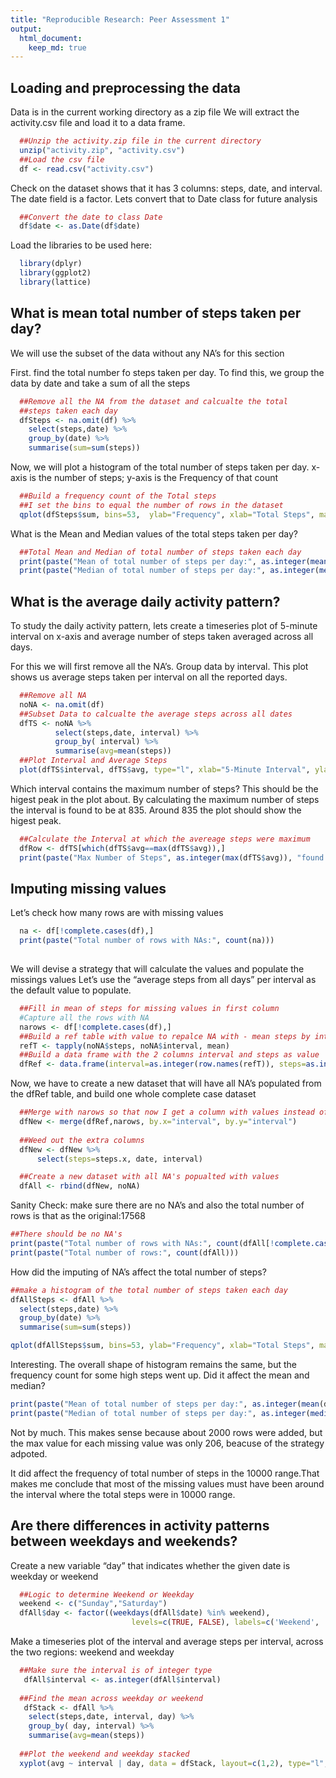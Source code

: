 ```yaml
---
title: "Reproducible Research: Peer Assessment 1"
output: 
  html_document:
    keep_md: true
---
```



## Loading and preprocessing the data
Data is in the current working directory as a zip file
We will extract the activity.csv file and load it to a data frame.
```r
  ##Unzip the activity.zip file in the current directory
  unzip("activity.zip", "activity.csv")
  ##Load the csv file
  df <- read.csv("activity.csv")
```

Check on the dataset shows that it has 3 columns: steps, date, and interval. The date field is a factor. Lets convert that to Date class for future analysis
```r
  ##Convert the date to class Date
  df$date <- as.Date(df$date)
```

Load the libraries to be used here:
```r
  library(dplyr)
  library(ggplot2)
  library(lattice)
```

## What is mean total number of steps taken per day?
We will use the subset of the data without any NA's for this section

First. find the total number fo steps taken per day. To find this, we
group the data by date and take a sum of all the steps
```r
  ##Remove all the NA from the dataset and calcualte the total
  ##steps taken each day
  dfSteps <- na.omit(df) %>% 
    select(steps,date) %>% 
    group_by(date) %>%
    summarise(sum=sum(steps))
```

Now, we will plot a histogram of the total number of steps taken per day.
x-axis is the number of steps; y-axis is the Frequency of that count

```r
  ##Build a frequency count of the Total steps
  ##I set the bins to equal the number of rows in the dataset
  qplot(dfSteps$sum, bins=53,  ylab="Frequency", xlab="Total Steps", main="Total Number of Steps Each Day")
```

What is the Mean and Median values of the total steps taken per day?
```r
  ##Total Mean and Median of total number of steps taken each day
  print(paste("Mean of total number of steps per day:", as.integer(mean(dfSteps$sum))))
  print(paste("Median of total number of steps per day:", as.integer(median(dfSteps$sum))))
```



## What is the average daily activity pattern?
To study the daily activity pattern, lets create a timeseries plot
of 5-minute interval on x-axis and average number of steps taken averaged
across all days.

For this we will first remove all the NA's. Group data by interval. This plot shows us average steps taken per interval on all the reported days.

```r
  ##Remove all NA
  noNA <- na.omit(df)
  ##Subset Data to calcualte the average steps across all dates
  dfTS <- noNA %>% 
          select(steps,date, interval) %>% 
          group_by( interval) %>%
          summarise(avg=mean(steps))
  ##Plot Interval and Average Steps
  plot(dfTS$interval, dfTS$avg, type="l", xlab="5-Minute Interval", ylab="Average Steps", main="Time Series Plot")
```

Which interval contains the maximum number of steps? 
This should be the higest peak in the plot about. By calculating the maximum number of steps the interval is found to be at 835. Around 835
the plot should show the higest peak.
```r
  ##Calculate the Interval at which the avereage steps were maximum
  dfRow <- dfTS[which(dfTS$avg==max(dfTS$avg)),]
  print(paste("Max Number of Steps", as.integer(max(dfTS$avg)), "found at Interval:",dfRow[,1]))

```


## Imputing missing values
Let's check how many rows are with missing values
```r
  na <- df[!complete.cases(df),]
  print(paste("Total number of rows with NAs:", count(na)))
  
```

We will devise a strategy that will calculate the values and populate the missings values Let's use the "average steps from all days" per interval as the default value to populate.
```r
  ##Fill in mean of steps for missing values in first column
  #Capture all the rows with NA
  narows <- df[!complete.cases(df),]
  ##Build a ref table with value to repalce NA with - mean steps by interval
  refT <- tapply(noNA$steps, noNA$interval, mean)
  ##Build a data frame with the 2 columns interval and steps as value
  dfRef <- data.frame(interval=as.integer(row.names(refT)), steps=as.integer(refT))
```

Now, we have to create a new dataset that will have all NA's populated
from the dfRef table, and build one whole complete case dataset
```r
  ##Merge with narows so that now I get a column with values instead of NA's
  dfNew <- merge(dfRef,narows, by.x="interval", by.y="interval")
  
  ##Weed out the extra columns
  dfNew <- dfNew %>%
      select(steps=steps.x, date, interval) 

  ##Create a new dataset with all NA's popualted with values
  dfAll <- rbind(dfNew, noNA)
```

Sanity Check: make sure there are no NA's and also the total number of rows is
that as the original:17568
```r
##There should be no NA's
print(paste("Total number of rows with NAs:", count(dfAll[!complete.cases(dfAll),])))
print(paste("Total number of rows:", count(dfAll)))
```

How did the imputing of NA's affect the total number of steps?
```r
##make a histogram of the total number of steps taken each day
dfAllSteps <- dfAll %>% 
  select(steps,date) %>% 
  group_by(date) %>%
  summarise(sum=sum(steps))

qplot(dfAllSteps$sum, bins=53, ylab="Frequency", xlab="Total Steps", main="Total Number of Steps Each Day")
```

Interesting. The overall shape of histogram remains the same, but the frequency
count for some high steps went up. Did it affect the mean and median?
```r
print(paste("Mean of total number of steps per day:", as.integer(mean(dfAllSteps$sum))))
print(paste("Median of total number of steps per day:", as.integer(median(dfAllSteps$sum))))
```

Not by much. This makes sense because about 2000 rows were added, but the max value for each missing value was only 206, beacuse of the strategy adpoted. 

It did affect the frequency of total number of steps in the 10000 range.That makes me conclude that most of the missing values must have been around the interval where the total steps were in 10000 range. 

## Are there differences in activity patterns between weekdays and weekends?

Create a new variable "day" that indicates whether the given date is weekday or weekend
```r
  ##Logic to determine Weekend or Weekday
  weekend <- c("Sunday","Saturday")
  dfAll$day <- factor((weekdays(dfAll$date) %in% weekend), 
                           levels=c(TRUE, FALSE), labels=c('Weekend', 'Weekday'))
```

Make a timeseries plot of the interval and average steps per interval,
across the two regions: weekend and weekday
```r
  ##Make sure the interval is of integer type
   dfAll$interval <- as.integer(dfAll$interval)
  
  ##Find the mean across weekday or weekend
   dfStack <- dfAll %>% 
    select(steps,date, interval, day) %>% 
    group_by( day, interval) %>%
    summarise(avg=mean(steps))
   
  ##Plot the weekend and weekday stacked
  xyplot(avg ~ interval | day, data = dfStack, layout=c(1,2), type="l", xlab="Interval", ylab="Number of Steps")

```


